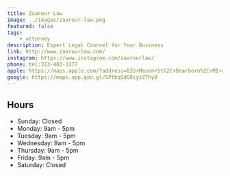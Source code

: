 ```yaml
---
title: Zaarour Law
image: ../images/zaarour-law.png
featured: false
tags:
    - attorney
description: Expert Legal Counsel for Your Business
link: http://www.zaarourlaw.com/
instagram: https://www.instagram.com/zaarourlaw/
phone: tel:313-403-3377
apple: https://maps.apple.com/?address=835+Mason+St%2C+Dearborn%2C+MI+48124%2C+United+States&auid=1420525691446892333&ll=42.3075617%2C-83.2460386&lsp=9902&q=Zaarour+Law
google: https://maps.app.goo.gl/GPtbqSdG8iyzZThy8
---
```

## Hours

- Sunday: Closed
- Monday: 9am - 5pm
- Tuesday: 9am - 5pm
- Wednesday: 9am - 5pm
- Thursday: 9am - 5pm
- Friday: 9am - 5pm
- Saturday: Closed